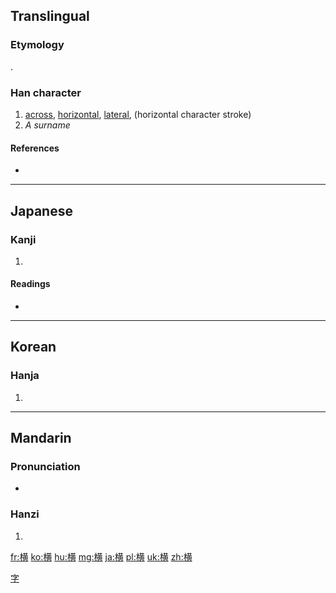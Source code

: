 {{also|橫|構}}
==Translingual==
{{stroke order|strokes=15}}
===Etymology===
{{Han compound|木|黄|ls=psc|c1=s|c2=p}}.

===Han character===
{{Han char|rn=75|rad=木|as=11|sn=15|four=|canj=木廿中金 (DTLC)|ids=⿰[[木]][[黄]]}}

# [[across]], [[horizontal]], [[lateral]], (horizontal character stroke)
# ''A surname''

====References====
* {{Han ref|kx=0551.181|dkj=15484|hdz=21273.070|uh=6A2A|ud=27178}}

----

==Japanese==

===Kanji===
{{ja-kanji|grade=3|rs=木11}}

# {{defn|lang=ja|sort=木11}}

====Readings====
* {{ja-readings|on=[[おう]] (ō), [[こう]] (kō)|kun=[[よこ]] (yoko), [[よこたわる]] (yokotawaru), [[よこたえる]] (yokotaeru)}}

----

==Korean==

===Hanja===
{{ko-hanja|hangeul=[[횡]]|eumhun=|rv=hoeng|mr=hoeng|y=hoyng}}

# {{defn|lang=ko|sort=木11}}

----

==Mandarin==

===Pronunciation===
* {{audio|Zh-héng.ogg|Audio|lang=cmn}}

===Hanzi===
{{cmn-hanzi|tra=橫|pin=[[héng]] ([[heng2]]), [[Héng]] ([[Heng2]])|wg=heng<sup>2</sup>, Heng<sup>2</sup>}}

# {{defn|lang=cmn|sort=木11}}

[[Category:Mandarin surnames|字]]

[[fr:横]]
[[ko:横]]
[[hu:横]]
[[mg:横]]
[[ja:横]]
[[pl:横]]
[[uk:横]]
[[zh:横]]